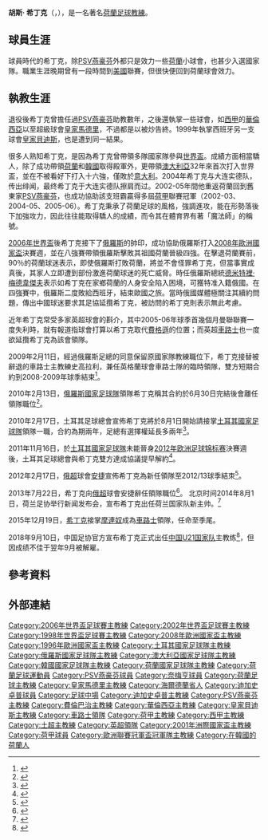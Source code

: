 {{noteTA
|G1=uefa
|G2=chelsea
|G3=西甲
|G4=地名
|G5=足球
|1=zh-tw:希丁克; zh-cn:希丁克; zh-hk:軒迪克;
|2=zh-hans:圣何塞; zh-hant:聖荷西;
}}
{{Infobox football biography 2
| playername          = 胡斯·希丁克<br />''Guus Hiddink''
| image               = File:Guus Hiddink 2012.jpg
| caption             = 
| fullname            = Guus Hiddink
| dateofbirth         = {{birth date and age|1946|11|8}}
| cityofbirth         = [[w:en:Varsseveld|Varsseveld]]
| countryofbirth      = {{NED}}
| dateofdeath         = 
| cityofdeath         = 
| countryofdeath      = 
| height              = 
| position            = [[中場|中場]]
| currentclub         = 
| youthyears1         = 
| youthclubs1         = SC Varsseveld
| years1              = 1967−1970
| clubs1              = [[迪加史卓普|迪加史卓普]]
| caps1               = 113
| goals1              = 49
| years2              = 1970−1972
| clubs2              = [[PSV燕豪芬|PSV燕豪芬]]
| caps2               = 39
| goals2              = 1
| years3              = 1972−1976
| clubs3              = [[迪加史卓普|迪加史卓普]]
| caps3               = 196
| goals3              = 22
| years4              = 1977−1981
| clubs4              = [[NEC奈梅亨|NEC奈梅亨]]
| caps4               = 107
| goals4              = 2
| years5              = 1978
| clubs5              = → [[w:en:Washington_Diplomats|華盛頓外交官]] (借用)
| caps5               = 13
| goals5              = 4
| years6              = 1980
| clubs6              = → [[聖荷西地震|聖荷西地震]] (借用)
| caps6               = 15
| goals6              = 0
| years7              = 1981−1983
| clubs7              = [[迪加史卓普|迪加史卓普]]
| caps7               = 47
| goals7              = 0
| totalcaps           = 
| totalgoals          = 
| nationalyears1      = 
| nationalteam1       = 
| nationalcaps1       = 
| nationalgoals1      = 
| medaltemplates      = 
| manageryears1       = 1982−1984
| managerclubs1       = [[迪加史卓普|迪加史卓普]]〈副領隊〉
| manageryears2       = 1984−1987
| managerclubs2       = [[PSV燕豪芬|PSV燕豪芬]]〈副領隊〉
| manageryears3       = 1987−1990
| managerclubs3       = [[PSV燕豪芬|PSV燕豪芬]]
| manageryears4       = 1990−1991
| managerclubs4       = [[費倫巴治|費倫巴治]]
| manageryears5       = 1991−1994
| managerclubs5       = [[華倫西亞足球會|華倫西亞]]
| manageryears6       = 1994−1998
| managerclubs6       = [[荷蘭國家足球隊|荷蘭]]
| manageryears7       = 1998−1999
| managerclubs7       = [[皇家馬德里足球俱樂部|皇家馬德里]]
| manageryears8       = 1999−2000
| managerclubs8       = [[皇家貝迪斯|皇家貝迪斯]]
| manageryears9       = 2001−2002
| managerclubs9       = [[韓國國家足球隊|韓國]]
| manageryears10      = 2002−2006
| managerclubs10      = [[PSV燕豪芬|PSV燕豪芬]]
| manageryears11      = 2005−2006
| managerclubs11      = [[澳大利亞國家足球隊|澳洲]]
| manageryears12      = 2006−2010
| managerclubs12      = [[俄羅斯國家足球隊|俄羅斯]]
| manageryears13      = 2009
| managerclubs13      = [[切尔西足球俱乐部|車路士]]〈看守領隊〉
| manageryears14      = 2010−2011
| managerclubs14      = [[土耳其國家足球隊|土耳其]]
| manageryears15      = 2012−2013
| managerclubs15      = [[马哈奇卡拉安郅足球俱乐部|安捷]]
| manageryears16      = 2014−2015
| managerclubs16      = [[荷蘭国家足球队|荷蘭]]
| manageryears17      = 2015−2016
| managerclubs17      = [[切尔西足球俱乐部|車路士]]〈看守領隊〉
| manageryears18      = 2018−2019
| managerclubs18      = [[中国国奥队|中國U21]]
| manageryears19      = 2020−2021
| managerclubs19      = [[庫拉索國家足球隊|庫拉索]]
| club-update         = 2013年12月15日
| nationalteam-update = 2021年9月9日
}}
{{中文譯名
| english        = Guus '''Hiddink'''
| putonghua      = 希丁克
| taiwan         = 希丁克
| cantonese      = 希汀克<br />軒迪克
|}}
'''胡斯· 希丁克 '''（{{lang-nl|'''Guus Hiddink'''}}，{{bd|1946年|11月8日|catIdx=Hiddink, Guus}}），是一名著名[[荷蘭|荷蘭]][[足球|足球]][[教練|教練]]。

== 球員生涯 ==
球員時代的希丁克，除[[PSV燕豪芬|PSV燕豪芬]]外都只是效力一些[[荷蘭|荷蘭]]小球會，也甚少入選國家隊。職業生涯晚期曾有一段時間到[[美國|美國]]聯賽，但很快便回到荷蘭球會效力。

== 執教生涯 ==
退役後希丁克曾擔任過[[PSV燕豪芬|PSV燕豪芬]]助教數年，之後還執掌一些球會，如[[西甲|西甲]]的[[華倫西亞足球會|華倫西亞]]以至超級球會[[皇家馬德里|皇家馬德里]]，不過都是以被炒告終。1999年執掌西班牙另一支球會[[皇家貝迪斯|皇家貝迪斯]]，也是遭到同一結果。

很多人熟知希丁克，是因為希丁克曾帶領多隊國家隊參與[[世界盃足球賽|世界盃]]。成績方面相當驕人，除了成功帶領[[荷蘭國家足球隊|荷蘭]]和[[韓國國家足球隊|韓國]]取得殿軍外，更帶領[[澳大利亞國家足球隊|澳大利亞]]32年來首次打入世界盃，並在不被看好下打入十六強，僅敗於[[意大利國家足球隊|意大利]]。2004年希丁克与大连实德队，传出绯闻，最终希丁克于大连实德队擦肩而过。2002-05年間他重返荷蘭回到舊東家[[PSV燕豪芬|PSV燕豪芬]]，也成功協助該支班霸贏得多屆[[荷甲|荷甲]]聯賽冠軍（2002-03、2004-05、2005-06）。希丁克秉承了荷蘭足球的風格，強調進攻，能在形勢落後下加強攻力，因此往往能取得驕人的成績，而令其在體育界有著「魔法師」的稱號。

[[2006年世界盃|2006年世界盃]]後希丁克接下了[[俄羅斯國家足球隊|俄羅斯]]的帥印，成功協助俄羅斯打入[[2008年歐洲國家盃|2008年歐洲國家盃]]決賽週，並在八強賽帶領俄羅斯擊敗其祖國荷蘭晉級四強。在擊退荷蘭賽前，90％的荷蘭球迷表示，即使俄羅斯打敗荷蘭，將並不會怪罪希丁克，但當事實成真後，其家人立即遭到部份激進荷蘭球迷的死亡威脅。時任俄羅斯總統[[德米特裡·梅德韋傑夫|德米特裡·梅德韋傑夫]]表示如希丁克在家鄉荷蘭的人身安全陷入困境，可獲特准入籍俄國。在四強賽中，俄羅斯二度敗給西班牙，結束歐國之旅。當時俄國媒體極關注其續約問題，傳出中國球迷要求其足協延攬希丁克，被訪問的希丁克則表示無此考慮。

近年希丁克常受多家英超球會的斟介，其中2005-06年球季首幾個月曼聯聯賽一度失利時，就有報道指球會打算以希丁克取代[[費格遜|費格遜]]的位置；而英超[[車路士|車路士]]也一度欲延攬希丁克為該會領隊。

2009年2月11日，經過俄羅斯足總的同意保留原國家隊教練職位下，希丁克接替被辭退的車路士主教練史高拉利，兼任英格蘭球會車路士隊的臨時領隊，雙方短期合約到2008-2009年球季結束<ref>{{cite news |language=en |url=http://news.bbc.co.uk/sport2/hi/football/teams/c/chelsea/7882667.stm |title=Chelsea confirm Hiddink as coach |publisher=''Al Jazeera'' |date=2009-02-11 |accessdate=2013-12-15}}</ref>。

2010年2月13日，[[俄羅斯國家足球隊|俄羅斯國家足球隊]]領隊希丁克稱其合約於6月30日完結後會離任領隊職位<ref>{{cite news |language=en |url=http://www.aljazeera.com/sport/2010/02/2010213141856297765.html |title=Hiddink steps down from Russia |publisher=''[[BBC_Sport|BBC Sport]]'' |date=2010-02-13 |accessdate=2013-12-15}}</ref>。

2010年2月17日，土耳其足球總會宣佈希丁克將於8月1日開始請接掌[[土耳其國家足球隊|土耳其國家足球隊]]領隊一職，合約為期兩年，足總有選擇權延長多兩年<ref>{{cite news |language=en |url=http://news.bbc.co.uk/sport2/hi/football/8513955.stm |title=Dutchman Guus Hiddink named new Turkey manager |publisher=''[[BBC_Sport|BBC Sport]]'' |date=2012-02-17 |accessdate=2013-12-15}}</ref>。

2011年11月16日，於[[土耳其國家足球隊|土耳其國家足球隊]]未能晉身[[2012年欧洲足球锦标赛|2012年欧洲足球锦标赛]]決賽週後，土耳其足球總會與希丁克雙方達成協議提早解約<ref>{{cite news |language=en |url=http://www.ibtimes.co.uk/articles/250499/20111116/guus-hiddink-sacked-turkey.htm |title=Guus Hiddink Sacked by Turkey |publisher=''International Business Times'' |date=2011-11-16 |accessdate=2013-12-15}}</ref>。

2012年2月17日，[[俄超|俄超]]球會[[马哈奇卡拉安郅足球俱乐部|安捷]]宣佈希丁克為新任領隊至2012/13球季結朿<ref>{{cite news |language=en |url=http://www.bbc.com/sport/0/football/17073674 |title=Guus Hiddink named Anzhi Makhachkala manager |publisher=''[[BBC_Sport|BBC Sport]]'' |date=2012-02-17 |accessdate=2013-12-15}}</ref>。

2013年7月22日，希丁克向[[俄超|俄超]]球會安捷辭任領隊職位<ref>{{cite news |language=en |url=http://www.bbc.com/sport/0/football/23411365 |title=Guus Hiddink resigns as Anzhi Makhachkala coach |publisher=''[[BBC_Sport|BBC Sport]]'' |date=2012-07-22 |accessdate=2013-12-15}}</ref>。
北京时间2014年8月1日，荷兰足协举行新闻发布会，宣布希丁克出任荷兰国家队新主帅。<ref>{{cite news|url=http://dailynews.sina.com/bg/news/spt/sptothers/chinapress/20140802/02305959233.html|title=希丁克接掌橙衣軍 范尼任助教
|publisher=僑報|date=2014-08-02}}</ref>

2015年12月19日，[[希丁克|希丁克]]接掌[[摩連奴|摩連奴]]成為[[車路士|車路士]]領隊，任命至季尾。

2018年9月10日，中国足协官方宣布希丁克正式出任[[中国国奥队|中国U21国家队]]主教练<ref>{{Cite web|url=http://sports.163.com/18/0910/10/DRBANI2400058780.html#f=post1603_tab_news|title=足协官宣希丁克出任中国U21主帅 全力冲击东京奥运|accessdate=2018-09-10|last=网易|work=sports.163.com}}</ref>，但因成绩不佳于翌年9月被解雇。

==參考資料==
{{reflist}}

==外部連結==

{{commonscat|Guus Hiddink}}
{{1998年世界杯足球赛荷兰参赛名单}}
{{2002年世界盃足球賽南韓參賽名單}}
{{2006年世界盃足球賽澳洲參賽名單}}
{{2008年歐洲足球錦標賽俄羅斯參賽名單}}
{{車路士領隊}}

{{Authority control}}
{{DEFAULTSORT:Hiddink, Guus}}
[[Category:2006年世界盃足球賽主教練|Category:2006年世界盃足球賽主教練]]
[[Category:2002年世界盃足球賽主教練|Category:2002年世界盃足球賽主教練]]
[[Category:1998年世界盃足球賽主教練|Category:1998年世界盃足球賽主教練]]
[[Category:2008年歐洲國家盃主教練|Category:2008年歐洲國家盃主教練]]
[[Category:1996年歐洲國家盃主教練|Category:1996年歐洲國家盃主教練]]
[[Category:土耳其國家足球隊主教練|Category:土耳其國家足球隊主教練]]
[[Category:俄羅斯國家足球隊主教練|Category:俄羅斯國家足球隊主教練]]
[[Category:澳大利亞國家足球隊主教練|Category:澳大利亞國家足球隊主教練]]
[[Category:韓國國家足球隊主教練|Category:韓國國家足球隊主教練]]
[[Category:荷蘭國家足球隊主教練|Category:荷蘭國家足球隊主教練]]
[[Category:荷蘭足球運動員|Category:荷蘭足球運動員]]
[[Category:PSV燕豪芬球員|Category:PSV燕豪芬球員]]
[[Category:奈梅亨球員|Category:奈梅亨球員]]
[[Category:荷蘭足球主教練|Category:荷蘭足球主教練]]
[[Category:皇家馬德里主教練|Category:皇家馬德里主教練]]
[[Category:海爾德蘭省人|Category:海爾德蘭省人]]
[[Category:迪加史卓普球員|Category:迪加史卓普球員]]
[[Category:足球中場|Category:足球中場]]
[[Category:迪加史卓普主教練|Category:迪加史卓普主教練]]
[[Category:PSV燕豪芬主教練|Category:PSV燕豪芬主教練]]
[[Category:費倫巴治主教練|Category:費倫巴治主教練]]
[[Category:華倫西亞主教練|Category:華倫西亞主教練]]
[[Category:皇家貝迪斯主教練|Category:皇家貝迪斯主教練]]
[[Category:車路士領隊|Category:車路士領隊]]
[[Category:荷甲主教練|Category:荷甲主教練]]
[[Category:西甲主教練|Category:西甲主教練]]
[[Category:土超主教練|Category:土超主教練]]
[[Category:英超領隊|Category:英超領隊]]
[[Category:2001年洲際國家盃主教練|Category:2001年洲際國家盃主教練]]
[[Category:荷甲球員|Category:荷甲球員]]
[[Category:歐洲聯賽冠軍盃冠軍隊主教練|Category:歐洲聯賽冠軍盃冠軍隊主教練]]
[[Category:在韓國的荷蘭人|Category:在韓國的荷蘭人]]